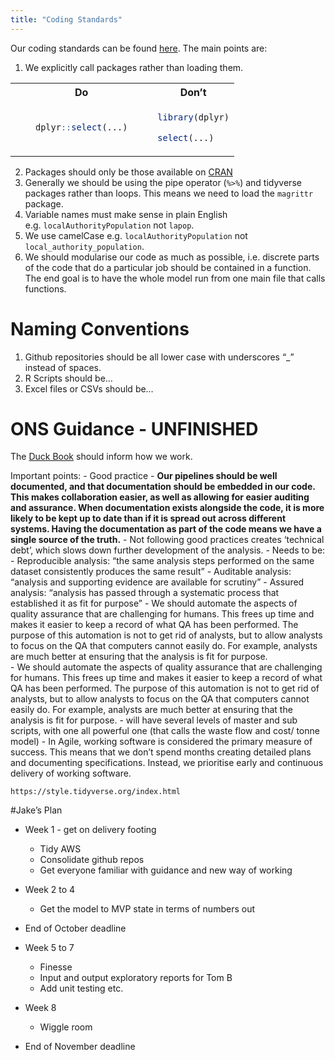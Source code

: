 ```yaml
---
title: "Coding Standards"
---
```


Our coding standards can be found [here](https://defra.sharepoint.com/:p:/r/teams/Team1478/_layouts/15/Doc.aspx?sourcedoc=%7B98C3D254-86E8-44FD-BB2E-206B37F6F802%7D&file=Coding%20Standards.pptx&action=edit&mobileredirect=true). The main points are:

1. We explicitly call packages rather than loading them.

<table>
<tr>
<th> &emsp; </th>
<th> Do </th>
<th> &emsp; </th>
<th> Don't </th>
</tr>
<tr>
<td>
</td>
<td>
```r

dplyr::select(...)

```
</td>
<td>
</td>
<td>

```r

library(dplyr)

select(...)

```

</td>
</tr>
</table>

2. Packages should only be those available on [CRAN](https://cran.r-project.org/) 
3. Generally we should be using the pipe operator (`%>%`) and tidyverse packages rather than loops. This means we need to load the `magrittr` package.
4. Variable names must make sense in plain English e.g. `localAuthorityPopulation` not `lapop`.
5. We use camelCase e.g. `localAuthorityPopulation` not `local_authority_population`.
6. We should modularise our code as much as possible, i.e. discrete parts of the code that do a particular job should be contained in a function. The end goal is to have the whole model run from one main file that calls functions.

# Naming Conventions

1. Github repositories should be all lower case with underscores "_" instead of spaces.
2. R Scripts should be...
3. Excel files or CSVs should be...

# ONS Guidance - UNFINISHED

The [Duck Book](https://best-practice-and-impact.github.io/qa-of-code-guidance/intro.html) should inform how we work.

Important points:
- Good practice
    - **Our pipelines should be well documented, and that documentation should be embedded in our code. This makes collaboration easier, as well as allowing for easier auditing and assurance. When documentation exists alongside the code, it is more likely to be kept up to date than if it is spread out across different systems. Having the documentation as part of the code means we have a single source of the truth.**
    - Not following good practices creates 'technical debt', which slows down further development of the analysis.
    - Needs to be:
        - Reproducible analysis: "the same analysis steps performed on the same dataset consistently produces the same result"
        - Auditable analysis: "analysis and supporting evidence are available for scrutiny"
        - Assured analysis: "analysis has passed through a systematic process that established it as fit for purpose"
    - We should automate the aspects of quality assurance that are challenging for humans. This frees up time and makes it easier to keep a record of what QA has been performed. The purpose of this automation is not to get rid of analysts, but to allow analysts to focus on the QA that computers cannot easily do. For example, analysts are much better at ensuring that the analysis is fit for purpose.      
    - We should automate the aspects of quality assurance that are challenging for humans. This frees up time and makes it easier to keep a record of what QA has been performed. The purpose of this automation is not to get rid of analysts, but to allow analysts to focus on the QA that computers cannot easily do. For example, analysts are much better at ensuring that the analysis is fit for purpose.
    - will have several levels of master and sub scripts, with one all powerful one (that calls the waste flow and cost/ tonne model)
    - In Agile, working software is considered the primary measure of success. This means that we don’t spend months creating detailed plans and documenting specifications. Instead, we prioritise early and continuous delivery of working software. 
    
    https://style.tidyverse.org/index.html
    
#Jake's Plan

- Week 1 - get on delivery footing
    - Tidy AWS
    - Consolidate github repos
    - Get everyone familiar with guidance and new way of working
- Week 2 to 4 
    - Get the model to MVP state in terms of numbers out
- End of October deadline

- Week 5 to 7
    - Finesse
    - Input and output exploratory reports for Tom B
    - Add unit testing etc.
- Week 8
    - Wiggle room
- End of November deadline
    
    